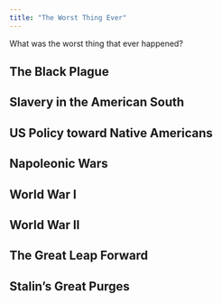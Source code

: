 ```yaml
---
title: "The Worst Thing Ever"
---
```


What was the worst thing that ever happened?

## The Black Plague

## Slavery in the American South

## US Policy toward Native Americans

## Napoleonic Wars

## World War I

## World War II

## The Great Leap Forward

## Stalin's Great Purges

